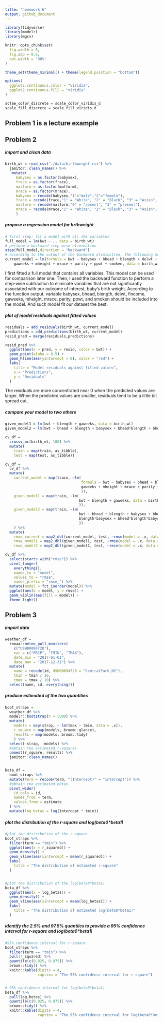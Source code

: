 ```yaml
---
title: "homework 6"
output: github_document
---
```


```r
library(tidyverse)
library(modelr)
library(mgcv)

knitr::opts_chunk$set(
  fig.width = 6,
  fig.asp = 0.6,
  out.width = "90%"
)

theme_set(theme_minimal() + theme(legend.position = "bottom"))

options(
  ggplot2.continuous.color = "viridis",
  ggplot2.continuous.fill = "viridis"
)

sclae_color_discrete = scale_color_viridis_d
scale_fill_discrete = scale_fill_viridis_d
```

## Problem 1 is a lecture example 

## Problem 2

##### import and clean data 
```r
birth_wt = read_csv("./data/birthweight.csv") %>% 
  janitor::clean_names() %>% 
   mutate(
     babysex = as.factor(babysex),
     frace = as.factor(frace),
     malform = as.factor(malform),
     mrace = as.factor(mrace),
     babysex = recode(babysex,"1"="male","2"="female"),
     frace = recode(frace,"1" = "White", "2" = "Black", "3" = "Asian", "4" = "Puerto Rican", "8" = "Other", "9" = "Unknown"),
     malform = recode(malform,"0" = "absent", "1" = "present"),
     mrace = recode(mrace,"1" = "White", "2" = "Black", "3" = "Asian", "4" = "Puerto Rican", "8" = "Other")
     )
```


##### propose a regression model for brthweight 
```r
# first step: fit a model with all the variables 
full_model = lm(bwt ~ ., data = birth_wt)
# perform a backward step-wise elimination 
step(full_model,direction = "backward") 
# according to the output of the backward elimination, the following model has the smallest AIC, so below is my final model for birthweight 
current_model = lm(formula = bwt ~ babysex + bhead + blength + delwt + fincome + 
    gaweeks + mheight + mrace + parity + ppwt + smoken, data = birth_wt)
```

I first fitted a full model that contains all variables. This model can be used for comparison later one. 
Then, I used the backward function to perform a step-wise subtraction to eliminate variables that are not significantly associated with our outcome of interest, baby's birth weight. According to the function output, variable babysex,  bhead, blength, delwt, fincome, gaweeks, mheight, mrace, parity, ppwt, and smoken should be included into the model. And such model fit our dataset the best. 


##### plot of model residuals against fitted values
```r
residuals = add_residuals(birth_wt, current_model)
predictions = add_predictions(birth_wt, current_model)
resid_pred = merge(residuals,predictions)

resid_pred %>% 
  ggplot(aes(x = pred, y = resid, color = bwt)) +
  geom_point(alpha = 0.5) +
  geom_hline(aes(yintercept = 0), color = "red") +
  labs(
    title = "Model residuals against fitted values",
    x = "Predictions",
    y = "Residuals"
  )
```

The residuals are more concentrated near 0 when the predicted values are larger. When the predicted values are smaller, residuals tend to be a little bit spread out. 

##### compare your model to two others
```r
given_model1 = lm(bwt ~ blength + gaweeks, data = birth_wt)
given_model2 = lm(bwt ~ bhead + blength + babysex + bhead*blength + bhead*babysex + blength*babysex + bhead*blength*babysex, data = birth_wt)
```

```r
cv_df =
  crossv_mc(birth_wt, 100) %>% 
  mutate(
    train = map(train, as_tibble),
    test = map(test, as_tibble))

cv_df = 
  cv_df %>% 
  mutate(
    current_model = map(train, ~lm(
                                   formula = bwt ~ babysex + bhead + blength + delwt + fincome + 
                                   gaweeks + mheight + mrace + parity + ppwt + smoken, data = birth_wt
                                   )),
    given_model1 = map(train, ~lm(
                                  bwt ~ blength + gaweeks, data = birth_wt
                                  )),
    given_model2 = map(train, ~lm(
                                  bwt ~ bhead + blength + babysex + bhead*blength + bhead*babysex +
                                  blength*babysex + bhead*blength*babysex, data = birth_wt
                                  ))
    ) %>% 
  mutate(
    rmse_current = map2_dbl(current_model, test, ~rmse(model = .x, data = .y)),
    rmse_model1 = map2_dbl(given_model1, test, ~rmse(model = .x, data = .y)),
    rmse_model2 = map2_dbl(given_model2, test, ~rmse(model = .x, data = .y)))
```

```r
cv_df %>%
  select(starts_with("rmse")) %>% 
  pivot_longer(
    everything(),
    names_to = "model",
    values_to = "rmse",
    names_prefix = "rmse_") %>% 
  mutate(model = fct_inorder(model)) %>%
  ggplot(aes(x = model, y = rmse)) +
  geom_violin(aes(fill = model)) + 
  theme_light()
```


## Problem 3 

##### import data 
```r
weather_df = 
  rnoaa::meteo_pull_monitors(
    c("USW00094728"),
    var = c("PRCP", "TMIN", "TMAX"), 
    date_min = "2017-01-01",
    date_max = "2017-12-31") %>%
  mutate(
    name = recode(id, USW00094728 = "CentralPark_NY"),
    tmin = tmin / 10,
    tmax = tmax / 10) %>%
  select(name, id, everything())
```

##### produce estimated of the two quantities 
```r
boot_straps = 
  weather_df %>% 
  modelr::bootstrap(n = 5000) %>% 
  mutate(
    models = map(strap, ~ lm(tmax ~ tmin, data = .x)),
    r_square = map(models, broom::glance),
    results = map(models, broom::tidy)
    ) %>% 
  select(-strap, -models) %>% 
  #obtain the estimated r-squares
  unnest(r_square, results) %>% 
  janitor::clean_names() 


beta_df = 
  boot_straps %>% 
  mutate(term = recode(term, "(Intercept)" = "intercept")) %>% 
  #obtain the estimated betas 
  pivot_wider(
    id_cols = id,
    names_from = term,
    values_from = estimate
  ) %>% 
  mutate(log_betas = log(intercept * tmin))
```

##### plot the distribution of the r-square and log(beta0*beta1)
```r
#plot the distribution of the r-square
boot_straps %>% 
  filter(term == "tmin") %>% 
  ggplot(aes(x = r_squared)) + 
  geom_density() +
  geom_vline(aes(xintercept = mean(r_squared))) +
  labs(
    title = "The distribution of estimated r-square"
  ) 


#plot the distribution of the log(beta0*beta1)
beta_df %>% 
  ggplot(aes(x = log_betas)) + 
  geom_density() +
  geom_vline(aes(xintercept = mean(log_betas))) +
  labs(
    title = "The distribution of estimated log(beta0*beta1)"
  )

```


##### identify the 2.5% and 97.5% quantiles to provide a 95% confidence interval for r-square and log(beta0*beta1)
```r
#95% confidence interval for r-square
boot_straps %>% 
  filter(term == "tmin") %>% 
  pull(r_squared) %>% 
  quantile(c(0.025, 0.975)) %>% 
  broom::tidy() %>% 
  knitr::kable(digits = 4,
               caption = "The 95% confidence interval for r-square")


# 95% confidence interval for log(beta0*beta1)
beta_df %>% 
  pull(log_betas) %>% 
  quantile(c(0.025, 0.975)) %>% 
  broom::tidy() %>% 
  knitr::kable(digits = 4,
               caption = "The 95% confidence interval for log(beta0*beta1)")
```

